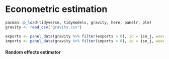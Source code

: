 # Econometric estimation

```r
pacman::p_load(tidyverse, tidymodels, gravity, here, panelr, plm)
gravity <- read_csv("gravity.csv")
```

```r
exports <- panel_data(gravity %>% filter(exports > 0), id = iso_j, wave = year)
imports <- panel_data(gravity %>% filter(imports > 0), id = iso_j, wave = year)
```

#### Random effects estimator

```r

```
